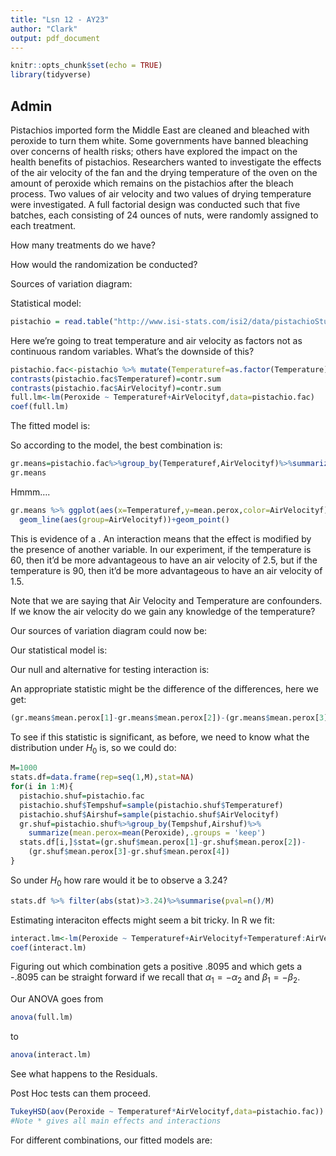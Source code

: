 ```yaml
---
title: "Lsn 12 - AY23"
author: "Clark"
output: pdf_document
---
```


```r
knitr::opts_chunk$set(echo = TRUE)
library(tidyverse)
```

## Admin

Pistachios imported form the Middle East are cleaned and bleached with peroxide to turn them white.  Some governments have banned bleaching over concerns of health risks; others have explored the impact on the health benefits of pistachios.  Researchers wanted to investigate the effects of the air velocity of the fan and the drying temperature of the oven on the amount of  peroxide which remains on the pistachios after the bleach process.  Two values of air velocity and two values of drying temperature were investigated.  A full factorial design was conducted such that five batches, each consisting of 24 ounces of nuts, were randomly assigned to each treatment.


How many treatments do we have?

\vspace{.5in}

How would the randomization be conducted?

\vspace{.5in}

Sources of variation diagram:

\vspace{1.in}

Statistical model:

\vspace{1.in}

```r
pistachio = read.table("http://www.isi-stats.com/isi2/data/pistachioStudySubset.txt",header=T)
```

Here we're going to treat temperature and air velocity as factors not as continuous random variables.  What's the downside of this?

\vspace{.5in}

```r
pistachio.fac<-pistachio %>% mutate(Temperaturef=as.factor(Temperature),AirVelocityf=as.factor(AirVelocity))
contrasts(pistachio.fac$Temperaturef)=contr.sum
contrasts(pistachio.fac$AirVelocityf)=contr.sum
full.lm<-lm(Peroxide ~ Temperaturef+AirVelocityf,data=pistachio.fac)
coef(full.lm)

```

The fitted model is:

\vspace{1.in}

So according to the model, the best combination is:

\vspace{1.in}

```r
gr.means=pistachio.fac%>%group_by(Temperaturef,AirVelocityf)%>%summarize(mean.perox=mean(Peroxide))
gr.means
```

Hmmm....

```r
gr.means %>% ggplot(aes(x=Temperaturef,y=mean.perox,color=AirVelocityf))+
  geom_line(aes(group=AirVelocityf))+geom_point()
```

This is evidence of a \textbf{Statistical Interaction}.  An interaction means that the effect is modified by the presence of another variable.  In our experiment, if the temperature is 60, then it'd be more advantageous to have an air velocity of 2.5, but if the temperature is 90, then it'd be more advantageous to have an air velocity of 1.5.

Note that we are \textbf{not} saying that Air Velocity and Temperature are confounders.  If we know the air velocity do we gain any knowledge of the temperature?

\vspace{.5in}

Our sources of variation diagram could now be:

\vspace{1.in}

Our statistical model is:

\vspace{1.in}

Our null and alternative for testing interaction is:

\vspace{.5in}

An appropriate statistic might be the difference of the differences, here we get:

```r
(gr.means$mean.perox[1]-gr.means$mean.perox[2])-(gr.means$mean.perox[3]-gr.means$mean.perox[4])
```

To see if this statistic is significant, as before, we need to know what the distribution under $H_0$ is, so we could do:

```r

M=1000
stats.df=data.frame(rep=seq(1,M),stat=NA)
for(i in 1:M){
  pistachio.shuf=pistachio.fac
  pistachio.shuf$Tempshuf=sample(pistachio.shuf$Temperaturef)
  pistachio.shuf$Airshuf=sample(pistachio.shuf$AirVelocityf)
  gr.shuf=pistachio.shuf%>%group_by(Tempshuf,Airshuf)%>%
    summarize(mean.perox=mean(Peroxide),.groups = 'keep')
  stats.df[i,]$stat=(gr.shuf$mean.perox[1]-gr.shuf$mean.perox[2])-
    (gr.shuf$mean.perox[3]-gr.shuf$mean.perox[4])
}
```
So under $H_0$ how rare would it be to observe a 3.24?

```r
stats.df %>% filter(abs(stat)>3.24)%>%summarise(pval=n()/M)
```

Estimating interaciton effects might seem a bit tricky.  In R we fit:

```r
interact.lm<-lm(Peroxide ~ Temperaturef+AirVelocityf+Temperaturef:AirVelocityf,data=pistachio.fac)
coef(interact.lm)
```

Figuring out which combination gets a positive .8095 and which gets a -.8095 can be straight forward if we recall that $\alpha_1= - \alpha_2$ and $\beta_1=-\beta_2$.  

\vspace{.5in}

Our ANOVA goes from

```r
anova(full.lm)
```
to
```r
anova(interact.lm)
```

See what happens to the Residuals.  

Post Hoc tests can them proceed.

```r
TukeyHSD(aov(Peroxide ~ Temperaturef*AirVelocityf,data=pistachio.fac))
#Note * gives all main effects and interactions
```

For different combinations, our fitted models are: